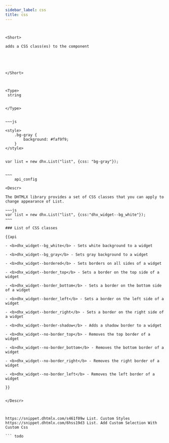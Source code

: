 ```yaml
---
sidebar_label: css
title: css
---
```



          

``` todo


<Short>
 
adds a CSS class(es) to the component





</Short>



<Type>
 string


</Type>


~~~js
 
<style>
	.bg-gray {
		background: #faf9f9;
	}
</style>


var list = new dhx.List("list", {css: "bg-gray"});


~~~
	api_config

<Descr>
 
The DHTMLX library provides a set of CSS classes that you can apply to change appearance of List.

~~~js
var list = new dhx.List("list", {css:"dhx_widget--bg_white"});
~~~

### List of CSS classes

{{api

- <b>dhx_widget--bg_white</b> - Sets white background to a widget

- <b>dhx_widget--bg_gray</b> - Sets gray background to a widget

- <b>dhx_widget--bordered</b> - Sets borders on all sides of a widget

- <b>dhx_widget--border_top</b> - Sets a border on the top side of a widget

- <b>dhx_widget--border_bottom</b> - Sets a border on the bottom side of a widget

- <b>dhx_widget--border_left</b> - Sets a border on the left side of a widget

- <b>dhx_widget--border_right</b> - Sets a border on the right side of a widget

- <b>dhx_widget--border-shadow</b> - Adds a shadow border to a widget

- <b>dhx_widget--no-border_top</b> - Removes the top border of a  widget

- <b>dhx_widget--no-border_bottom</b> - Removes the bottom border of a widget

- <b>dhx_widget--no-border_right</b> - Removes the right border of a widget

- <b>dhx_widget--no-border_left</b> - Removes the left border of a widget

}}


</Descr>


 
https://snippet.dhtmlx.com/s461f09w	List. Custom Styles
https://snippet.dhtmlx.com/6hss19d3	List. Add Custom Selection With Custom Css

``` todo